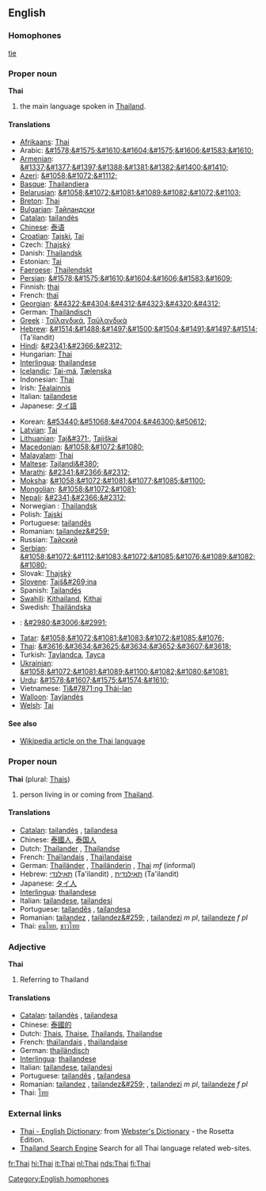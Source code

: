 ==English==

===Homophones===
[[tie]]
===Proper noun===
'''Thai'''

#the main language spoken in [[Thailand]].

====Translations====
{{top}}
*[[w:Afrikaans language|Afrikaans]]: [[Thai]]
*Arabic: [[&#1578;&#1575;&#1610;&#1604;&#1575;&#1606;&#1583;&#1610;]]
*[[w:Armenian language|Armenian]]: [[&#1337;&#1377;&#1397;&#1388;&#1381;&#1382;&#1400;&#1410;]]
*[[w:Azeri language|Azeri]]: [[&#1058;&#1072;&#1112;]]
*[[w:Basque language|Basque]]: [[Thailandiera]]
*[[Belarusian]]: [[&#1058;&#1072;&#1081;&#1089;&#1082;&#1072;&#1103;]]
*[[w:Breton language|Breton]]: [[Thai]]
*[[w:Bulgarian language|Bulgarian]]: [[Тайландски]]
*[[w:Catalan language|Catalan]]: [[tailandès]] {{m}}
*[[w:Chinese language|Chinese]]: [[泰语]]
*[[Croatian]]: [[Tajski]], [[Tai]]
*Czech: [[Thajský]]
*Danish: [[Thailandsk]]
*Estonian: [[Tai]]
*[[Faeroese]]: [[Thailendskt]]
*[[Persian]]: [[&#1578;&#1575;&#1610;&#1604;&#1606;&#1583;&#1609;]]
*Finnish: [[thai]]
*French: [[thaï]] {{m}}
*[[Georgian]]: [[&#4322;&#4304;&#4312;&#4323;&#4320;&#4312;]]
*German: [[Thailändisch]] {{n}}
*[[w:Greek language|Greek]]<!-- Please note that this makes sense, so that Greek (Modern) and Greek (Ancient) are both listed under 'G' -->: [[Ταϊλανδικά]], [[Ταϋλανδικά]]
*[[w:Hebrew language|Hebrew]]: [[&#1514;&#1488;&#1497;&#1500;&#1504;&#1491;&#1497;&#1514;]] (Ta'ilandit) {{f}}
*[[Hindi]]: [[&#2341;&#2366;&#2312;]]
*Hungarian: [[Thai]]
*[[w:Interlingua|Interlingua]]: [[thailandese]]
*[[w:Icelandic language|Icelandic]]: [[Tai-má]], [[Tælenska]]
*Indonesian: [[Thai]]
*Irish: [[Téalainnis]]
*Italian: [[tailandese]] {{m}}
*Japanese: [[タイ語]]
{{mid}}
*Korean: [[&#53440;&#51068;&#47004;&#46300;&#50612;]]
*[[w:Latvian language|Latvian]]: [[Tai]]
*[[w:Lithuanian language|Lithuanian]]: [[Taj&#371;]], [[Tajiškai]]
*[[Macedonian]]: [[&#1058;&#1072;&#1080;]]
*[[Malayalam]]: [[Thai]]
*[[Maltese]]: [[Tajlandi&#380;]]
*[[Marathi]]: [[&#2341;&#2366;&#2312;]]
*[[Moksha]]: [[&#1058;&#1072;&#1081;&#1077;&#1085;&#1100;]]
*[[Mongolian]]: [[&#1058;&#1072;&#1081;]]
*[[Nepali]]: [[&#2341;&#2366;&#2312;]]
*Norwegian<!--do not wikify-->: [[Thailandsk]]
*Polish: [[Tajski]]
*Portuguese: [[tailandês]] {{m}}
*Romanian: [[tailandez&#259;]] {{f}}
*Russian: [[Тайский]]
*[[Serbian]]: [[&#1058;&#1072;&#1112;&#1083;&#1072;&#1085;&#1076;&#1089;&#1082;&#1080;]]
*Slovak: [[Thajský]]
*[[Slovene]]: [[Tajš&#269;ina]]
*Spanish: [[Tailandés]]
*[[w:Swahili language|Swahili]]: [[Kithailand]], [[Kithai]]
*Swedish: [[Thailändska]]
*{{subst:tm}}: [[&#2980;&#3006;&#2991;]]
*[[w:Tatar language|Tatar]]: [[&#1058;&#1072;&#1081;&#1083;&#1072;&#1085;&#1076;]]
*[[w:Thai language|Thai]]: [[&#3616;&#3634;&#3625;&#3634;&#3652;&#3607;&#3618;]]
*Turkish: [[Taylandca]], [[Tayca]]
*[[w:Ukrainian language|Ukrainian]]: [[&#1058;&#1072;&#1081;&#1089;&#1100;&#1082;&#1080;&#1081;]]
*[[w:Urdu language|Urdu]]: [[&#1578;&#1607;&#1575;&#1574;&#1610;]]
*Vietnamese: [[Ti&#7871;ng Thái-lan]]
*[[w:Walloon language|Walloon]]: [[Taylandès]]
*[[w:Welsh language|Welsh]]: [[Tai]]
{{bottom}}

====See also====
*[[w:Thai language|Wikipedia article on the Thai language]]

===Proper noun===
'''Thai''' (plural: [[Thais]])

#person living in or coming from [[Thailand]].

====Translations====
*[[Catalan]]: [[tailandès]] {{m}}, [[tailandesa]] {{f}}
*Chinese: [[泰國人]], [[泰国人]]
*Dutch: [[Thailander]] {{m}}, [[Thailandse]] {{f}}
*French: [[Thaïlandais]] {{m}}, [[Thaïlandaise]] {{f}}
*German: [[Thailänder]] {{m}}, [[Thailänderin]] {{f}}, [[Thai]] ''mf'' (informal)
*Hebrew: [[תאילנדי]] (Ta'ilandit) {{m}}, [[תאילנדית]] (Ta'ilandit) {{f}}
*Japanese: [[タイ人]]
*[[Interlingua]]: [[thailandese]]
*Italian: [[tailandese]], [[tailandesi]] {{p}}
*Portuguese: [[tailandês]] {{m}}, [[tailandesa]] {{f}}
*Romanian: [[tailandez]] {{m}}, [[tailandez&#259;]] {{f}}, [[tailandezi]] ''m pl'', [[tailandeze]] ''f pl''
*Thai: [[คนไทย]], [[ชาวไทย]]

===Adjective===
'''Thai'''

# Referring to Thailand

====Translations====
*[[Catalan]]: [[tailandès]] {{m}}, [[tailandesa]] {{f}}
*Chinese: [[泰國的]]
*Dutch: [[Thais]], [[Thaise]], [[Thailands]], [[Thailandse]]
*French: [[thaïlandais]] {{m}}, [[thaïlandaise]] {{f}}
*German: [[thailändisch]]
*[[Interlingua]]: [[thailandese]]
*Italian: [[tailandese]], [[tailandesi]] {{p}}
*Portuguese: [[tailandês]] {{m}}, [[tailandesa]] {{f}}
*Romanian: [[tailandez]] {{m}}, [[tailandez&#259;]] {{f}}, [[tailandezi]] ''m pl'', [[tailandeze]] ''f pl''
*Thai: [[ไทย]]

===External links===
{{interwiktionary|code=th}}
*[http://www.websters-online-dictionary.org/definition/Thai-english/ Thai - English Dictionary]: from [http://www.websters-online-dictionary.org/ Webster's Dictionary] - the Rosetta Edition.
*[http://www.thaipro.com Thailand Search Engine] Search for all Thai language related web-sites.

[[Category:English homophones]]
[[fr:Thai]]
[[hi:Thai]]
[[it:Thai]]
[[nl:Thai]]
[[nds:Thai]]
[[fi:Thai]]